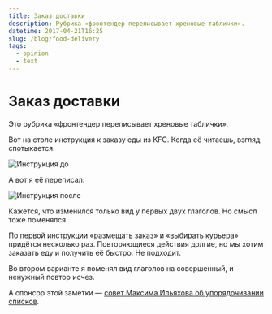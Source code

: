```yaml
---
title: Заказ доставки
description: Рубрика «фронтендер переписывает хреновые таблички».
datetime: 2017-04-21T16:25
slug: /blog/food-delivery
tags:
  - opinion
  - text
---
```


# Заказ доставки

Это рубрика «фронтендер переписывает хреновые таблички».

Вот на столе инструкция к заказу еды из KFC. Когда её читаешь, взгляд спотыкается.

![Инструкция до](/images/content/food-delivery/ru/before.jpg)

А вот я её переписал:

![Инструкция после](/images/content/food-delivery/ru/after.jpg)

Кажется, что изменился только вид у первых двух глаголов. Но смысл тоже поменялся.

По первой инструкции «размещать заказ» и «выбирать курьера» придётся несколько раз. Повторяющиеся действия долгие, но мы хотим заказать еду и получить её быстро. Не подходит.

Во втором варианте я поменял вид глаголов на совершенный, и ненужный повтор исчез.

А спонсор этой заметки — [совет Максима Ильяхова об упорядочивании списков](https://artgorbunov.ru/bb/soviet/20161211/).
